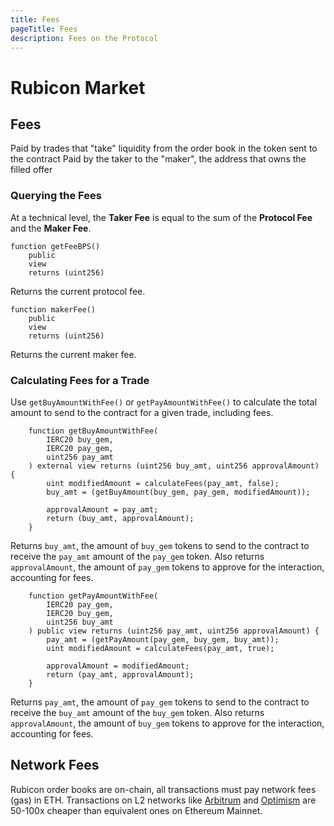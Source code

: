 ```yaml
---
title: Fees
pageTitle: Fees
description: Fees on the Protocol
---
```


# Rubicon Market

## Fees


<Callout type="fees" title="Taker Fee: 0.04%">
	Paid by trades that "take" liquidity from the order book in the token sent to the contract
</Callout>

<Callout type="fees" title="Maker Fee: 0.038%">
	Paid by the taker to the "maker", the address that owns the filled offer
</Callout>

### Querying the Fees

At a technical level, the **Taker Fee** is equal to the sum of the **Protocol Fee** and the **Maker Fee**.

```solidity copy
function getFeeBPS()
    public
    view
    returns (uint256)
```

Returns the current protocol fee.

```solidity copy
function makerFee() 
    public 
    view 
    returns (uint256)
```

Returns the current maker fee.

### Calculating Fees for a Trade

Use `getBuyAmountWithFee()` or `getPayAmountWithFee()` to calculate the total amount to send to the contract for a given trade, including fees.

```solidity copy
    function getBuyAmountWithFee(
        IERC20 buy_gem,
        IERC20 pay_gem,
        uint256 pay_amt
    ) external view returns (uint256 buy_amt, uint256 approvalAmount) {
        uint modifiedAmount = calculateFees(pay_amt, false);
        buy_amt = (getBuyAmount(buy_gem, pay_gem, modifiedAmount));

        approvalAmount = pay_amt;
        return (buy_amt, approvalAmount);
    }
```

Returns `buy_amt`, the amount of `buy_gem` tokens to send to the contract to receive the `pay_amt` amount of the `pay_gem` token. Also returns `approvalAmount`, the amount of `pay_gem` tokens to approve for the interaction, accounting for fees.

```solidity copy
    function getPayAmountWithFee(
        IERC20 pay_gem,
        IERC20 buy_gem,
        uint256 buy_amt
    ) public view returns (uint256 pay_amt, uint256 approvalAmount) {
        pay_amt = (getPayAmount(pay_gem, buy_gem, buy_amt));
        uint modifiedAmount = calculateFees(pay_amt, true);

        approvalAmount = modifiedAmount;
        return (pay_amt, approvalAmount);
    }
```

Returns `pay_amt`, the amount of `pay_gem` tokens to send to the contract to receive the `buy_amt` amount of the `buy_gem` token. Also returns `approvalAmount`, the amount of `buy_gem` tokens to approve for the interaction, accounting for fees.

## Network Fees

Rubicon order books are on-chain, all transactions must pay network fees (gas) in ETH. Transactions on L2 networks like [Arbitrum](https://arbitrum.io/) and [Optimism](https://www.optimism.io/) are 50-100x cheaper than equivalent ones on Ethereum Mainnet.
